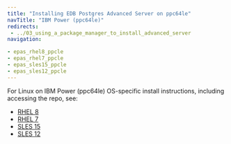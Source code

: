 ```yaml
---
title: "Installing EDB Postgres Advanced Server on ppc64le"
navTitle: "IBM Power (ppc64le)"
redirects:
 - ../03_using_a_package_manager_to_install_advanced_server
navigation:

- epas_rhel8_ppcle
- epas_rhel7_ppcle
- epas_sles15_ppcle
- epas_sles12_ppcle
---
```



For Linux on IBM Power (ppc64le) OS-specific install instructions, including accessing the repo, see:

- [RHEL 8](/epas/14/deployment_options/epas_inst_linux/installing_epas_using_edb_repository/ppc64le/epas_rhel8_ppcle)
- [RHEL 7](/epas/14/deployment_options/epas_inst_linux/installing_epas_using_edb_repository/ppc64l4/epas_rhel7_ppcle)
- [SLES 15](/epas/14/deployment_options/epas_inst_linux/installing_epas_using_edb_repository/ppc64le/epas_sles15_ppcle)
- [SLES 12](/epas/14/deployment_options/epas_inst_linux/installing_epas_using_edb_repository/ppc64le/epas_sles12_ppcle)

